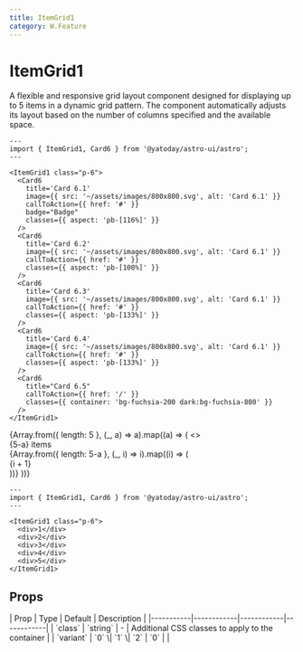 ```yaml
---
title: ItemGrid1
category: W.Feature
---
```



# ItemGrid1

<SourceLink name="ItemGrid1" />

A flexible and responsive grid layout component designed for displaying up to 5 items in a dynamic grid pattern. The component automatically adjusts its layout based on the number of columns specified and the available space.

<Demo class="mb-12">
  <ItemGrid1 class="p-6">
    <Card6
      title='Card 6.1'
      image={{ src: '~/assets/images/800x800.svg', alt: 'Card 6.1' }}
      callToAction={{ href: '#' }}
      badge="Badge"
      classes={{ aspect: 'pb-[116%]' }}
    />
    <Card6
      title='Card 6.2'
      image={{ src: '~/assets/images/800x800.svg', alt: 'Card 6.1' }}
      callToAction={{ href: '#' }}
      classes={{ aspect: 'pb-[100%]' }}
    />
    <Card6
      title='Card 6.3'
      image={{ src: '~/assets/images/800x800.svg', alt: 'Card 6.1' }}
      callToAction={{ href: '#' }}
      classes={{ aspect: 'pb-[133%]' }}
    />
    <Card6
      title='Card 6.4'
      image={{ src: '~/assets/images/800x800.svg', alt: 'Card 6.1' }}
      callToAction={{ href: '#' }}
      classes={{ aspect: 'pb-[133%]' }}
    />
    <Card6
      title="Card 6.5"
      callToAction={{ href: '/' }}
      classes={{ container: 'bg-fuchsia-200 dark:bg-fuchsia-800' }}
    />
  </ItemGrid1>
</Demo>


```astro
---
import { ItemGrid1, Card6 } from '@yatoday/astro-ui/astro';
---

<ItemGrid1 class="p-6">
  <Card6
    title='Card 6.1'
    image={{ src: '~/assets/images/800x800.svg', alt: 'Card 6.1' }}
    callToAction={{ href: '#' }}
    badge="Badge"
    classes={{ aspect: 'pb-[116%]' }}
  />
  <Card6
    title='Card 6.2'
    image={{ src: '~/assets/images/800x800.svg', alt: 'Card 6.1' }}
    callToAction={{ href: '#' }}
    classes={{ aspect: 'pb-[100%]' }}
  />
  <Card6
    title='Card 6.3'
    image={{ src: '~/assets/images/800x800.svg', alt: 'Card 6.1' }}
    callToAction={{ href: '#' }}
    classes={{ aspect: 'pb-[133%]' }}
  />
  <Card6
    title='Card 6.4'
    image={{ src: '~/assets/images/800x800.svg', alt: 'Card 6.1' }}
    callToAction={{ href: '#' }}
    classes={{ aspect: 'pb-[133%]' }}
  />
  <Card6
    title="Card 6.5"
    callToAction={{ href: '/' }}
    classes={{ container: 'bg-fuchsia-200 dark:bg-fuchsia-800' }}
  />
</ItemGrid1>
```


<Demo title="With different number of items">
  {Array.from({ length: 5 }, (_, a) => a).map((a) => (
    <>
      <div className="text-gray-500 text-center">{5-a} items</div>
      <ItemGrid1 class="p-6">
        {Array.from({ length: 5-a }, (_, i) => i).map((i) => (
          <div className="grid place-content-center rounded-sm bg-slate-100 dark:bg-zinc-800 py-12">{i + 1}</div>
        ))}
      </ItemGrid1>
    </>
  ))}
</Demo>

```astro
---
import { ItemGrid1, Card6 } from '@yatoday/astro-ui/astro';
---

<ItemGrid1 class="p-6">
  <div>1</div>
  <div>2</div>
  <div>3</div>
  <div>4</div>
  <div>5</div>
</ItemGrid1>
```

## Props

<div className="overflow-x-auto">
  <div className="min-w-xl">
    | Prop | Type | Default | Description | 
    |-----------|------------|------------|------------| 
    | `class` | `string` | - | Additional CSS classes to apply to the container | 
    | `variant` | `0` \| `1` \| `2` | `0` |  |
  </div>
</div>
